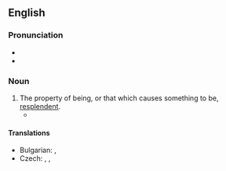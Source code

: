 ==English==
{{was wotd|2015|August|24}}

===Pronunciation===
* {{IPA|en|/ɹɪˈsplɛn.dəns/}}
* {{audio|en|en-au-resplendence.ogg|Audio (AU)}}

===Noun===
{{en-noun|~}}

# The property of being, or that which causes something to be, [[resplendent]].
#* {{quote-book|en|author=Milton|title=Paradise Lost|year=1667|passage=Son! thou in whom my glory I behold / In full '''resplendence''', heir of all my might.}}

====Translations====
{{trans-top|property of being replendent}}
* Bulgarian: {{t+|bg|блясък|m}}, {{t+|bg|великолепие}}
* Czech: {{t|cs|zář}}, {{t|cs|třpyt}}, {{t+|cs|jas}}
{{trans-mid}}
{{trans-bottom}}